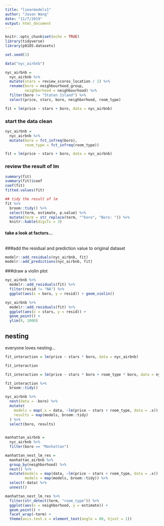 ```yaml
---
title: "liearmodels1"
author: "Jason Wang"
date: "11/7/2019"
output: html_document
---
```


```r
knitr::opts_chunk$set(echo = TRUE)
library(tidyverse)
library(p8105.datasets)

set.seed(1)
```



```r
data("nyc_airbnb")

nyc_airbnb = 
  nyc_airbnb %>% 
  mutate(stars = review_scores_location / 2) %>% 
  rename(boro = neighbourhood_group,
         neighborhood = neighbourhood) %>% 
  filter(boro != "Staten Island") %>% 
  select(price, stars, boro, neighborhood, room_type)
```

```r
fit = lm(price ~ stars + boro, data = nyc_airbnb)

```

### start the data clean

```r
nyc_airbnb = 
  nyc_airbnb %>% 
  mutate(boro = fct_infreq(boro),
         room_type = fct_infreq(room_type))

fit = lm(price ~ stars + boro, data = nyc_airbnb)
```


### review the result of lm
```r
summary(fit)
summary(fit)$coef
coef(fit)
fitted.values(fit)

## tidy the result of lm
fit %>% 
  broom::tidy() %>% 
  select(term, estimate, p.value) %>% 
  mutate(term = str_replace(term, "^boro", "Boro: ")) %>% 
  knitr::kable(digits = 3)

```

#### take a look at factors...
```r


```



###add the residual and prediction value to original dataset
```r
modelr::add_residuals(nyc_airbnb, fit)
modelr::add_predictions(nyc_airbnb, fit)


```
###draw a violin plot
```r
nyc_airbnb %>% 
  modelr::add_residuals(fit) %>% 
  filter(resid != "NA") %>% 
  ggplot(aes(x = boro, y = resid)) + geom_violin()


```


```r
nyc_airbnb %>% 
  modelr::add_residuals(fit) %>% 
  ggplot(aes(x = stars, y = resid)) + 
  geom_point() +
  ylim(0, 1000)
```

## nesting

everyone loves nesting...
```r
fit_interaction = lm(price ~ stars * boro, data = nyc_airbnb)

fit_interaction

```


```r

fit_interaction = lm(price ~ stars * boro + room_type * boro, data = nyc_airbnb)

fit_interaction %>% 
  broom::tidy()
```

```r

nyc_airbnb %>% 
  nest(data = -boro) %>% 
  mutate(
    models = map(.x = data, ~lm(price ~ stars + room_type, data = .x)),
    results = map(models, broom::tidy)
  ) %>% 
  select(boro, results)
 
```

```r
manhattan_airbnb =
  nyc_airbnb %>% 
  filter(boro == "Manhattan")

manhattan_nest_lm_res =
  manhattan_airbnb %>% 
  group_by(neighborhood) %>% 
  nest() %>% 
  mutate(models = map(data, ~lm(price ~ stars + room_type, data = .x)),
         models = map(models, broom::tidy)) %>% 
  select(-data) %>% 
  unnest()
```




```r
manhattan_nest_lm_res %>% 
  filter(str_detect(term, "room_type")) %>% 
  ggplot(aes(x = neighborhood, y = estimate)) + 
  geom_point() + 
  facet_wrap(~term) + 
  theme(axis.text.x = element_text(angle = 80, hjust = 1))

```

